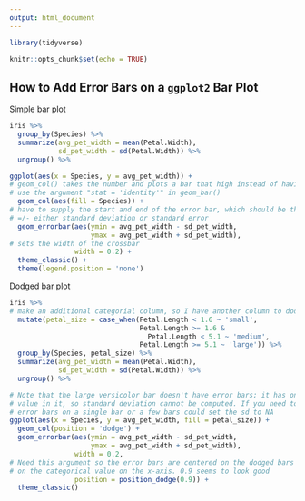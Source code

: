 ```yaml
---
output: html_document
---
```


```r
library(tidyverse)

knitr::opts_chunk$set(echo = TRUE)
```

## How to Add Error Bars on a `ggplot2` Bar Plot

Simple bar plot

```r
iris %>%
  group_by(Species) %>%
  summarize(avg_pet_width = mean(Petal.Width),
            sd_pet_width = sd(Petal.Width)) %>%
  ungroup() %>%

ggplot(aes(x = Species, y = avg_pet_width)) +
# geom_col() takes the number and plots a bar that high instead of having to 
# use the argument "stat = 'identity'" in geom_bar()
  geom_col(aes(fill = Species)) +
# have to supply the start and end of the error bar, which should be the mean
# =/- either standard deviation or standard error
  geom_errorbar(aes(ymin = avg_pet_width - sd_pet_width, 
                    ymax = avg_pet_width + sd_pet_width),
# sets the width of the crossbar
                width = 0.2) +
  theme_classic() +
  theme(legend.position = 'none')
```

Dodged bar plot

```r
iris %>%
# make an additional categorial column, so I have another column to dodge on
  mutate(petal_size = case_when(Petal.Length < 1.6 ~ 'small',
                                Petal.Length >= 1.6 & 
                                  Petal.Length < 5.1 ~ 'medium',
                                Petal.Length >= 5.1 ~ 'large')) %>%
  group_by(Species, petal_size) %>%
  summarize(avg_pet_width = mean(Petal.Width),
            sd_pet_width = sd(Petal.Width)) %>%
  ungroup() %>%

# Note that the large versicolor bar doesn't have error bars; it has only one 
# value in it, so standard deviation cannot be computed. If you need to remove
# error bars on a single bar or a few bars could set the sd to NA
ggplot(aes(x = Species, y = avg_pet_width, fill = petal_size)) +
  geom_col(position = 'dodge') +
  geom_errorbar(aes(ymin = avg_pet_width - sd_pet_width, 
                    ymax = avg_pet_width + sd_pet_width),
                width = 0.2,
# Need this argument so the error bars are centered on the dodged bars and not
# on the categorical value on the x-axis. 0.9 seems to look good
                position = position_dodge(0.9)) +
  theme_classic()
```



